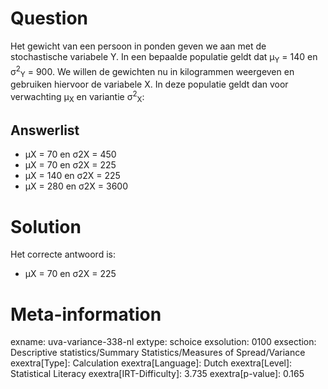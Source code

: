 Question
========

Het gewicht van een persoon in ponden geven we aan met de stochastische
variabele Y. In een bepaalde populatie geldt dat μ~Y~ = 140 en σ^2^~Y~ =
900. We willen de gewichten nu in kilogrammen weergeven en gebruiken
hiervoor de variabele X. In deze populatie geldt dan voor verwachting
μ~X~ en variantie σ^2^~X~:


Answerlist
----------

* μX = 70 en σ2X = 450
* μX = 70 en σ2X = 225
* μX = 140 en σ2X = 225
* μX = 280 en σ2X = 3600

Solution
========

Het correcte antwoord is: 

* μX = 70 en σ2X = 225

Meta-information
================
exname: uva-variance-338-nl
extype: schoice
exsolution: 0100
exsection: Descriptive statistics/Summary Statistics/Measures of Spread/Variance
exextra[Type]: Calculation
exextra[Language]: Dutch
exextra[Level]: Statistical Literacy
exextra[IRT-Difficulty]: 3.735
exextra[p-value]: 0.165

